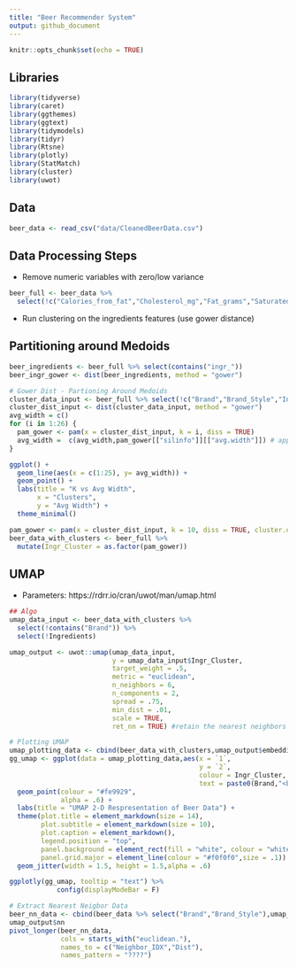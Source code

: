```yaml
---
title: "Beer Recommender System"
output: github_document
---
```


```r
knitr::opts_chunk$set(echo = TRUE)
```

## Libraries

```r
library(tidyverse)
library(caret)
library(ggthemes)
library(ggtext)
library(tidymodels)
library(tidyr)
library(Rtsne)
library(plotly)
library(StatMatch)
library(cluster)
library(uwot)
```

## Data

```r
beer_data <- read_csv("data/CleanedBeerData.csv")
```

## Data Processing Steps

- Remove numeric variables with zero/low variance

```r
beer_full <- beer_data %>%
  select(!c("Calories_from_fat","Cholesterol_mg","Fat_grams","Saturated_fat_grams","Trans_fat_grams","Fiber_grams"))
```

- Run clustering on the ingredients features (use gower distance)

## Partitioning around Medoids

```r
beer_ingredients <- beer_full %>% select(contains("ingr_"))
beer_ingr_gower <- dist(beer_ingredients, method = "gower")
```

```r
# Gower Dist - Partioning Around Medoids
cluster_data_input <- beer_full %>% select(!c("Brand","Brand_Style","Ingredients"))
cluster_dist_input <- dist(cluster_data_input, method = "gower")
avg_width = c()
for (i in 1:26) {
  pam_gower <- pam(x = cluster_dist_input, k = i, diss = TRUE)
  avg_width =  c(avg_width,pam_gower[["silinfo"]][["avg.width"]]) # append avg width for each k
}

ggplot() +
  geom_line(aes(x = c(1:25), y= avg_width)) +
  geom_point() +
  labs(title = "K vs Avg Width",
       x = "Clusters",
       y = "Avg Width") +
  theme_minimal()
```


```r
pam_gower <- pam(x = cluster_dist_input, k = 10, diss = TRUE, cluster.only = TRUE)
beer_data_with_clusters <- beer_full %>%
  mutate(Ingr_Cluster = as.factor(pam_gower))
```


## UMAP

- Parameters: https://rdrr.io/cran/uwot/man/umap.html


```r
## Algo
umap_data_input <- beer_data_with_clusters %>% 
  select(!contains("Brand")) %>%
  select(!Ingredients)

umap_output <- uwot::umap(umap_data_input,
                          y = umap_data_input$Ingr_Cluster,
                          target_weight = .5,
                          metric = "euclidean",
                          n_neighbors = 6,
                          n_components = 2,
                          spread = .75,
                          min_dist = .01,
                          scale = TRUE,
                          ret_nn = TRUE) #retain the nearest neighbors

# Plotting UMAP
umap_plotting_data <- cbind(beer_data_with_clusters,umap_output$embedding)
gg_umap <- ggplot(data = umap_plotting_data,aes(x = `1`,
                                                y = `2`,
                                                colour = Ingr_Cluster,
                                                text = paste0(Brand,"<br>",Brand_Style,"<br>","ABV: ",ABV))) +
  geom_point(colour = "#fe9929",
             alpha = .6) +
  labs(title = "UMAP 2-D Respresentation of Beer Data") +
  theme(plot.title = element_markdown(size = 14),
        plot.subtitle = element_markdown(size = 10),
        plot.caption = element_markdown(),
        legend.position = "top",
        panel.background = element_rect(fill = "white", colour = "white"),
        panel.grid.major = element_line(colour = "#f0f0f0",size = .1)) + 
  geom_jitter(width = 1.5, height = 1.5,alpha = .6)

ggplotly(gg_umap, tooltip = "text") %>%
            config(displayModeBar = F)
```


```r
# Extract Nearest Neigbor Data
beer_nn_data <- cbind(beer_data %>% select("Brand","Brand_Style"),umap_output$nn)
umap_output$nn
pivot_longer(beer_nn_data,
             cols = starts_with("euclidean."),
             names_to = c("Neighbor_IDX","Dist"),
             names_pattern = "????")

```



